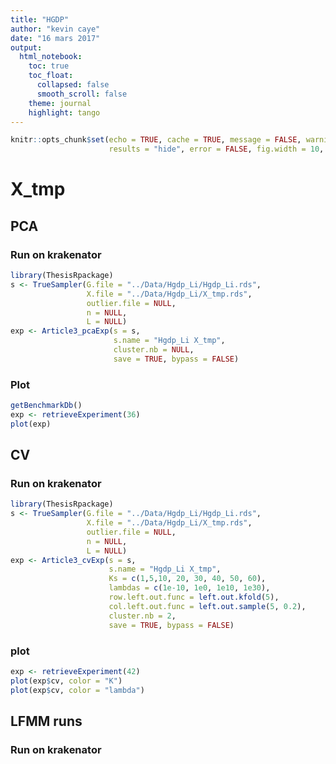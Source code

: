 ```yaml
---
title: "HGDP"
author: "kevin caye"
date: "16 mars 2017"
output:
  html_notebook:
    toc: true
    toc_float:
      collapsed: false
      smooth_scroll: false
    theme: journal
    highlight: tango
---
```




```r
knitr::opts_chunk$set(echo = TRUE, cache = TRUE, message = FALSE, warning = FALSE,
                      results = "hide", error = FALSE, fig.width = 10, fig.width = 10)
```

# X_tmp
## PCA
### Run on krakenator

```r
library(ThesisRpackage)
s <- TrueSampler(G.file = "../Data/Hgdp_Li/Hgdp_Li.rds",
                 X.file = "../Data/Hgdp_Li/X_tmp.rds",
                 outlier.file = NULL,
                 n = NULL,
                 L = NULL)
exp <- Article3_pcaExp(s = s,
                       s.name = "Hgdp_Li X_tmp",
                       cluster.nb = NULL,
                       save = TRUE, bypass = FALSE)

```

### Plot
```r
getBenchmarkDb()
exp <- retrieveExperiment(36)
plot(exp) 
```


## CV
### Run on krakenator

```r
library(ThesisRpackage)
s <- TrueSampler(G.file = "../Data/Hgdp_Li/Hgdp_Li.rds",
                 X.file = "../Data/Hgdp_Li/X_tmp.rds",
                 outlier.file = NULL,
                 n = NULL,
                 L = NULL)
exp <- Article3_cvExp(s = s,
                      s.name = "Hgdp_Li X_tmp",
                      Ks = c(1,5,10, 20, 30, 40, 50, 60),
                      lambdas = c(1e-10, 1e0, 1e10, 1e30),
                      row.left.out.func = left.out.kfold(5),
                      col.left.out.func = left.out.sample(5, 0.2),
                      cluster.nb = 2,
                      save = TRUE, bypass = FALSE)
```

### plot

```r
exp <- retrieveExperiment(42)
plot(exp$cv, color = "K")
plot(exp$cv, color = "lambda")
```


## LFMM runs
### Run on krakenator

